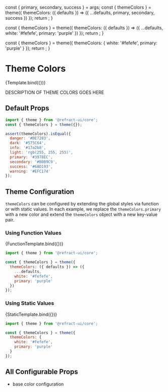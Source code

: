 
<Meta
  title="core/theme/themeColors"
/>

  const { primary, secondary, success } = args;
  const { themeColors } = theme({
    themeColors: ({ defaults }) => ({
      ...defaults,
      primary,
      secondary,
      success
    })
  });
  return <ColorPalette colors={themeColors} />;
}

  const { themeColors } = theme({
    themeColors: ({ defaults }) => ({
      ...defaults,
      white: '#fefefe',
      primary: 'purple'
    })
  });
  return <ColorPalette colors={themeColors} />;
}

  const { themeColors } = theme({
    themeColors: {
      white: '#fefefe',
      primary: 'purple'
    }
  });
  return <ColorPalette colors={themeColors} />;
}

# Theme Colors

<Canvas>
  <Story
    name="themeColors"
    argTypes={{
      primary: {
        control: {
          type: 'color'
        }
      },
      secondary: {
        control: {
          type: 'color'
        }
      },
      success: {
        control: {
          type: 'color'
        }
      }
    }}
    args={{
      primary: '#3978EC',
      secondary: '#B0B9C9',
      success: '#6AD193'
    }}
  >
    {Template.bind({})}
  </Story>
</Canvas>

DESCRIPTION OF THEME COLORS GOES HERE

## Default Props

``` js
import { theme } from '@refract-ui/core';
const { themeColors } = theme({});

assert(themeColors).isEqual({
  danger: '#DE7283',
  dark: '#575C64',
  info: '#17a2b8',
  light: 'rgb(255, 255, 255)',
  primary: '#3978EC',
  secondary: '#B0B9C9',
  success: '#6AD193',
  warning: '#EFC174'
});
```

## Theme Configuration

`themeColors` can be configured by extending the global styles via function or with static values. In each example, we replace the `themeColors.primary` with a new color and extend the `themeColors` object with a new key-value pair.

### Using Function Values

<Canvas showCode>
  <Story name="colorsFunction">
    {FunctionTemplate.bind({})}
  </Story>
</Canvas>

``` js
import { theme } from '@refract-ui/core';

const { themeColors } = theme({
  themeColors: ({ defaults }) => ({
    ...defaults,
    white: '#fefefe',
    primary: 'purple'
  })
});
```

### Using Static Values

<Canvas showCode>
  <Story name="colorsStatic">
    {StaticTemplate.bind({})}
  </Story>
</Canvas>

``` js
import { theme } from '@refract-ui/core';

const { themeColors } = theme({
  themeColors: {
    white: '#fefefe',
    primary: 'purple'
  }
});
```

## All Configurable Props

- base color configuration
